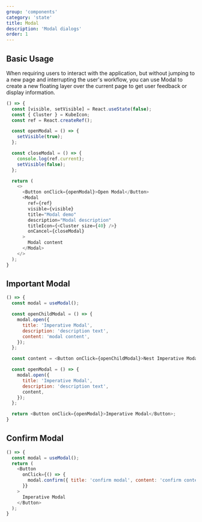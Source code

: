 ```yaml
---
group: 'components'
category: 'state'
title: Modal
description: 'Modal dialogs'
order: 1
---
```


## Basic Usage

When requiring users to interact with the application, but without jumping to a new page and interrupting the user's workflow, you can use Modal to create a new floating layer over the current page to get user feedback or display information.

```js live=true
() => {
  const [visible, setVisible] = React.useState(false);
  const { Cluster } = KubeIcon;
  const ref = React.createRef();

  const openModal = () => {
    setVisible(true);
  };

  const closeModal = () => {
    console.log(ref.current);
    setVisible(false);
  };

  return (
    <>
      <Button onClick={openModal}>Open Modal</Button>
      <Modal
        ref={ref}
        visible={visible}
        title="Modal demo"
        description="Modal description"
        titleIcon={<Cluster size={40} />}
        onCancel={closeModal}
      >
        Modal content
      </Modal>
    </>
  );
}
```

## Important Modal

```js live=true
() => {
  const modal = useModal();

  const openChildModal = () => {
    modal.open({
      title: 'Imperative Modal',
      description: 'description text',
      content: 'modal content',
    });
  };

  const content = <Button onClick={openChildModal}>Nest Imperative Modal</Button>;

  const openModal = () => {
    modal.open({
      title: 'Imperative Modal',
      description: 'description text',
      content,
    });
  };

  return <Button onClick={openModal}>Imperative Modal</Button>;
}
```

## Confirm Modal

```js live=true
() => {
  const modal = useModal();
  return (
    <Button
      onClick={() => {
        modal.confirm({ title: 'confirm modal', content: 'confirm content' });
      }}
    >
      Imperative Modal
    </Button>
  );
}
```

